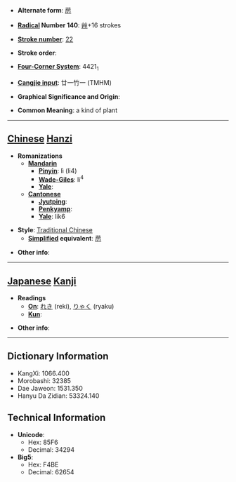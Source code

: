 * '''Alternate form''': [[苈]]

* '''[[Wiktionary:Chinese radical index| Radical]] Number 140''': [[Wiktionary:Chinese radical index 艸|艸]]+16 strokes

* '''[[Wiktionary:Chinese total strokes index|Stroke number]]''': [[Wiktionary:Chinese total strokes index 22|22]]

* '''Stroke order''': 

* '''[[Wiktionary:Chinese four corner index|Four-Corner System]]''': 4421<sub>1</sub>

* '''[[Wiktionary:Chinese Cangjie index|Cangjie input]]''': 廿一竹一 (TMHM)

* '''Graphical Significance and Origin''': 

* '''Common Meaning''': a kind of plant

----

== [[Chinese]] [[Hanzi]] ==

* '''Romanizations'''
** '''[[Mandarin]]'''
*** '''[[Pinyin]]''': lì (li4)
*** '''[[Wade-Giles]]''': li<sup>4</sup>
*** '''[[Yale]]''': 
** '''[[Cantonese]]'''
*** '''[[Jyutping]]''':
*** '''[[Penkyamp]]''': 
*** '''[[Yale]]''': lik6

* '''Style''': [[Traditional Chinese]] 
** '''[[Simplified Chinese|Simplified]] equivalent''': [[苈]]

* '''Other info''': 

----

== [[Japanese]] [[Kanji]] ==

* '''Readings'''
** '''[[On]]''': [[れき]] (reki), [[りゃく]] (ryaku)
** '''[[Kun]]''': 

* '''Other info''':  

----

== Dictionary Information ==

* KangXi: 1066.400
* Morobashi: 32385
* Dae Jaweon: 1531.350
* Hanyu Da Zidian: 53324.140

== Technical Information ==

* '''Unicode''':
** Hex: 85F6
** Decimal: 34294
* '''Big5''':
** Hex: F4BE
** Decimal: 62654